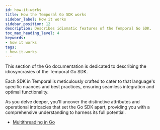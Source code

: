 ```yaml
---
id: how-it-works
title: How the Temporal Go SDK works
sidebar_label: How it works
sidebar_position: 12
description: Describes idiomatic features of the Temporal Go SDK.
toc_max_heading_level: 4
keywords:
- how it works
tags:
- how-it-works
---
```


<!-- THIS FILE IS GENERATED. DO NOT EDIT THIS FILE DIRECTLY -->

This section of the Go documentation is dedicated to describing the idiosyncrasies of the Temporal Go SDK.

Each SDK in Temporal is meticulously crafted to cater to that language's specific nuances and best practices, ensuring seamless integration and optimal functionality.

As you delve deeper, you'll uncover the distinctive attributes and operational intricacies that set the Go SDK apart, providing you with a comprehensive understanding to harness its full potential.

- [Multithreading in Go](/dev-guide/go/multithreading)

